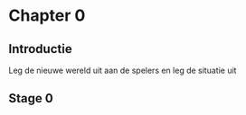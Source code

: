 # Chapter 0
## Introductie
Leg de nieuwe wereld uit aan de spelers en leg de situatie uit
## Stage 0
